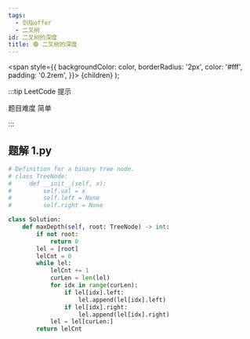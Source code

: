 ```yaml
---
tags:
  - 剑指offer
  - 二叉树
id: 二叉树的深度
title: 🟢 二叉树的深度
---
```


  <span
    style={{
      backgroundColor: color,
      borderRadius: '2px',
      color: '#fff',
      padding: '0.2rem',
    }}>
    {children}
  </span>
);

:::tip LeetCode 提示

题目难度 <Highlight color="#00b8a3">简单</Highlight>

:::

## 题解 1.py

```py
# Definition for a binary tree node.
# class TreeNode:
#     def __init__(self, x):
#         self.val = x
#         self.left = None
#         self.right = None

class Solution:
    def maxDepth(self, root: TreeNode) -> int:
        if not root:
            return 0
        lel = [root]
        lelCnt = 0
        while lel:
            lelCnt += 1
            curLen = len(lel)
            for idx in range(curLen):
                if lel[idx].left:
                    lel.append(lel[idx].left)
                if lel[idx].right:
                    lel.append(lel[idx].right)
            lel = lel[curLen:]
        return lelCnt
```


